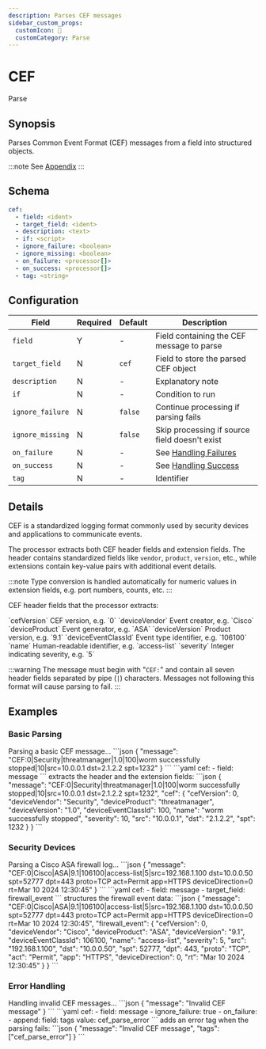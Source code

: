 ```yaml
---
description: Parses CEF messages
sidebar_custom_props: 
  customIcon: 🧬
  customCategory: Parse
---
```


# CEF

<span className="theme-doc-version-badge badge badge--primary">Parse</span>

## Synopsis

Parses Common Event Format (CEF) messages from a field into structured objects.

:::note
See [Appendix](/appendix.mdx#cef)
:::

## Schema

```yaml {2}
cef:
  - field: <ident>
  - target_field: <ident>
  - description: <text>
  - if: <script>
  - ignore_failure: <boolean>
  - ignore_missing: <boolean>
  - on_failure: <processor[]>
  - on_success: <processor[]>
  - tag: <string>
```

## Configuration

|Field|Required|Default|Description|
|---|---|---|---|
|`field`|Y|-|Field containing the CEF message to parse|
|`target_field`|N|`cef`|Field to store the parsed CEF object|
|`description`|N|-|Explanatory note|
|`if`|N|-|Condition to run|
|`ignore_failure`|N|`false`|Continue processing if parsing fails|
|`ignore_missing`|N|`false`|Skip processing if source field doesn't exist|
|`on_failure`|N|-|See [Handling Failures](../handling-failures.mdx)|
|`on_success`|N|-|See [Handling Success](../handling-success.mdx)|
|`tag`|N|-|Identifier|

## Details

CEF is a standardized logging format commonly used by security devices and applications to communicate events.

The processor extracts both CEF header fields and extension fields. The header contains standardized fields like `vendor`, `product`, `version`, etc., while extensions contain key-value pairs with additional event details.

:::note
Type conversion is handled automatically for numeric values in extension fields, e.g. port numbers, counts, etc.
:::

CEF header fields that the processor extracts:

<TermTable>
  <TermCol>`cefVersion`</TermCol>
  <DefCol>CEF version, e.g. `0`</DefCol>
  <TermCol>`deviceVendor`</TermCol>
  <DefCol>Event creator, e.g. `Cisco`</DefCol>
  <TermCol>`deviceProduct`</TermCol>
  <DefCol>Event generator, e.g. `ASA`</DefCol>
  <TermCol>`deviceVersion`</TermCol>
  <DefCol>Product version, e.g. `9.1`</DefCol>
  <TermCol>`deviceEventClassId`</TermCol>
  <DefCol>Event type identifier, e.g. `106100`</DefCol>
  <TermCol>`name`</TermCol>
  <DefCol>Human-readable identifier, e.g. `access-list`</DefCol>
  <TermCol>`severity`</TermCol>
  <DefCol>Integer indicating severity, e.g. `5`</DefCol>
</TermTable>

:::warning
The message must begin with "`CEF:`" and contain all seven header fields separated by pipe (`|`) characters. Messages not following this format will cause parsing to fail.
:::

## Examples

### Basic Parsing

<ExampleGrid>
  <CommentCol>
    Parsing a basic CEF message...
  </CommentCol>
  <CodeCol>
    ```json
    {
      "message": "CEF:0|Security|threatmanager|1.0|100|worm successfully stopped|10|src=10.0.0.1 dst=2.1.2.2 spt=1232"
    }
    ```
    ```yaml
    cef:
      - field: message
    ```
  </CodeCol>
  <CommentCol>
    extracts the header and the extension fields:
  </CommentCol>
  <CodeCol>
    ```json
    {
      "message": "CEF:0|Security|threatmanager|1.0|100|worm successfully stopped|10|src=10.0.0.1 dst=2.1.2.2 spt=1232",
      "cef": {
        "cefVersion": 0,
        "deviceVendor": "Security",
        "deviceProduct": "threatmanager",
        "deviceVersion": "1.0",
        "deviceEventClassId": 100,
        "name": "worm successfully stopped",
        "severity": 10,
        "src": "10.0.0.1",
        "dst": "2.1.2.2",
        "spt": 1232
      }
    }
    ```
  </CodeCol>
</ExampleGrid>

### Security Devices

<ExampleGrid>
  <CommentCol>
    Parsing a Cisco ASA firewall log...
  </CommentCol>
  <CodeCol>
    ```json
    {
      "message": "CEF:0|Cisco|ASA|9.1|106100|access-list|5|src=192.168.1.100 dst=10.0.0.50 spt=52777 dpt=443 proto=TCP act=Permit app=HTTPS deviceDirection=0 rt=Mar 10 2024 12:30:45"
    }
    ```
    ```yaml
    cef:
      - field: message
      - target_field: firewall_event
    ```
  </CodeCol>
  <CommentCol>
    structures the firewall event data:
  </CommentCol>
  <CodeCol>
    ```json
    {
      "message": "CEF:0|Cisco|ASA|9.1|106100|access-list|5|src=192.168.1.100 dst=10.0.0.50 spt=52777 dpt=443 proto=TCP act=Permit app=HTTPS deviceDirection=0 rt=Mar 10 2024 12:30:45",
      "firewall_event": {
        "cefVersion": 0,
        "deviceVendor": "Cisco",
        "deviceProduct": "ASA",
        "deviceVersion": "9.1",
        "deviceEventClassId": 106100,
        "name": "access-list",
        "severity": 5,
        "src": "192.168.1.100",
        "dst": "10.0.0.50",
        "spt": 52777,
        "dpt": 443,
        "proto": "TCP",
        "act": "Permit",
        "app": "HTTPS",
        "deviceDirection": 0,
        "rt": "Mar 10 2024 12:30:45"
      }
    }
    ```
  </CodeCol>
</ExampleGrid>

### Error Handling

<ExampleGrid>
  <CommentCol>
    Handling invalid CEF messages...
  </CommentCol>
  <CodeCol>
    ```json
    {
      "message": "Invalid CEF message"
    }
    ```
    ```yaml
    cef:
      - field: message
      - ignore_failure: true
      - on_failure:
          - append:
              field: tags
              value: cef_parse_error
    ```
  </CodeCol>
  <CommentCol>
    adds an error tag when the parsing fails:
  </CommentCol>
  <CodeCol>
    ```json
    {
      "message": "Invalid CEF message",
      "tags": ["cef_parse_error"]
    }
    ```
  </CodeCol>
</ExampleGrid>

